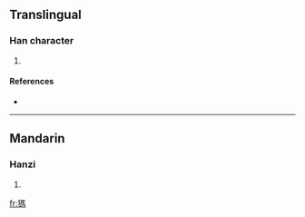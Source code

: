 {{also|犸}}
==Translingual==

===Han character===
{{Han char|rn=94|rad=犬|as=09|sn=12|four=|canj=大竹尸手火 (KHSQF)}}

# {{defn|Han|sort=犬09}}

====References====
* {{Han ref|kx=0716.300|dkj=20595|hdz=21361.140|uh=7341|ud=29505}}

----

==Mandarin==

===Hanzi===
{{cmn-hanzi|sim=犸|pin=[[mà]] ([[ma4]])|wg=ma<sup>4</sup>}}

# {{defn|Mandarin}}

[[fr:獁]]